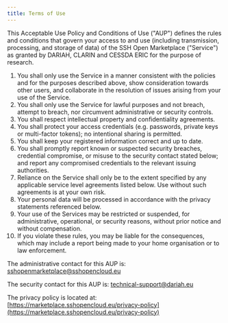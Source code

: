 ```yaml
---
title: Terms of Use
---
```


This Acceptable Use Policy and Conditions of Use ("AUP") defines the rules and conditions that
govern your access to and use (including transmission, processing, and storage of data) of the SSH
Open Marketplace ("Service") as granted by DARIAH, CLARIN and CESSDA ERIC for the purpose of
research.

1. You shall only use the Service in a manner consistent with the policies and for the purposes
   described above, show consideration towards other users, and collaborate in the resolution of
   issues arising from your use of the Service.
1. You shall only use the Service for lawful purposes and not breach, attempt to breach, nor
   circumvent administrative or security controls.
1. You shall respect intellectual property and confidentiality agreements.
1. You shall protect your access credentials (e.g. passwords, private keys or multi-factor tokens);
   no intentional sharing is permitted.
1. You shall keep your registered information correct and up to date.
1. You shall promptly report known or suspected security breaches, credential compromise, or misuse
   to the security contact stated below; and report any compromised credentials to the relevant
   issuing authorities.
1. Reliance on the Service shall only be to the extent specified by any applicable service level
   agreements listed below. Use without such agreements is at your own risk.
1. Your personal data will be processed in accordance with the privacy statements referenced below.
1. Your use of the Services may be restricted or suspended, for administrative, operational, or
   security reasons, without prior notice and without compensation.
1. If you violate these rules, you may be liable for the consequences, which may include a report
   being made to your home organisation or to law enforcement.

The administrative contact for this AUP is:
[sshopenmarketplace@sshopencloud.eu](mailto:sshopenmarketplace@sshopencloud.eu)

The security contact for this AUP is:
[technical-support@dariah.eu](mailto:technical-support@dariah.eu)

The privacy policy is located at:
[https://marketplace.sshopencloud.eu/privacy-policy](https://marketplace.sshopencloud.eu/privacy-policy)
